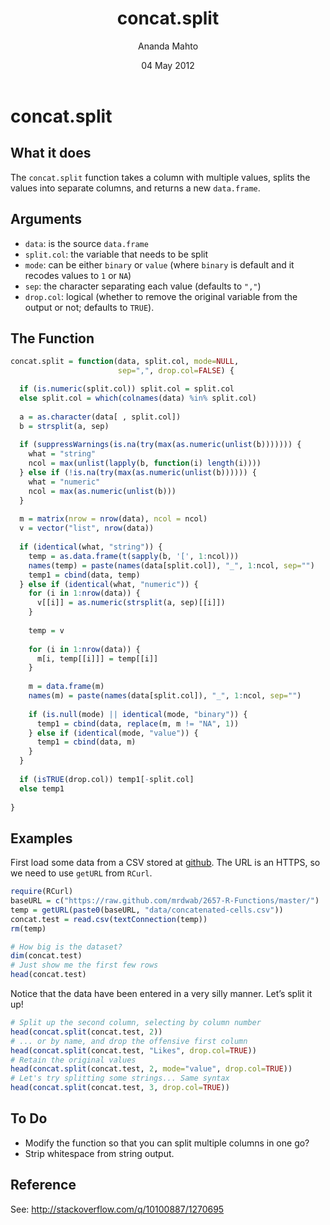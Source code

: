 % concat.split
% Ananda Mahto
% 04 May 2012

concat.split
============

What it does
------------

The `concat.split` function takes a column with multiple values, splits the values into separate columns, and returns a new `data.frame`.

Arguments
---------

* `data`: is the source `data.frame`
* `split.col`: the variable that needs to be split
* `mode`: can be either `binary` or `value` (where `binary` is default and it recodes values to `1` or `NA`)
* `sep`: the character separating each value (defaults to `","`) 
* `drop.col`: logical (whether to remove the original variable from the output or not; defaults to `TRUE`).

The Function
------------

```r
concat.split = function(data, split.col, mode=NULL, 
                        sep=",", drop.col=FALSE) {

  if (is.numeric(split.col)) split.col = split.col
  else split.col = which(colnames(data) %in% split.col)
  
  a = as.character(data[ , split.col])
  b = strsplit(a, sep)
  
  if (suppressWarnings(is.na(try(max(as.numeric(unlist(b))))))) {
    what = "string"
    ncol = max(unlist(lapply(b, function(i) length(i))))
  } else if (!is.na(try(max(as.numeric(unlist(b)))))) {
    what = "numeric"
    ncol = max(as.numeric(unlist(b)))
  }
  
  m = matrix(nrow = nrow(data), ncol = ncol)
  v = vector("list", nrow(data))
  
  if (identical(what, "string")) {
    temp = as.data.frame(t(sapply(b, '[', 1:ncol)))
    names(temp) = paste(names(data[split.col]), "_", 1:ncol, sep="")
    temp1 = cbind(data, temp)
  } else if (identical(what, "numeric")) {
    for (i in 1:nrow(data)) {
      v[[i]] = as.numeric(strsplit(a, sep)[[i]])
    }
    
    temp = v
    
    for (i in 1:nrow(data)) {
      m[i, temp[[i]]] = temp[[i]]
    }
    
    m = data.frame(m)
    names(m) = paste(names(data[split.col]), "_", 1:ncol, sep="")
    
    if (is.null(mode) || identical(mode, "binary")) {
      temp1 = cbind(data, replace(m, m != "NA", 1))
    } else if (identical(mode, "value")) {
      temp1 = cbind(data, m)
    }
  } 
  
  if (isTRUE(drop.col)) temp1[-split.col]
  else temp1
  
}

```

Examples
--------

First load some data from a CSV stored at [github](http://github.com). The URL is an HTTPS, so we need to use `getURL` from `RCurl`.

```r
require(RCurl)
baseURL = c("https://raw.github.com/mrdwab/2657-R-Functions/master/")
temp = getURL(paste0(baseURL, "data/concatenated-cells.csv"))
concat.test = read.csv(textConnection(temp))
rm(temp)

# How big is the dataset?
dim(concat.test)
# Just show me the first few rows
head(concat.test)
```

Notice that the data have been entered in a very silly manner. Let's split it up!

```r
# Split up the second column, selecting by column number
head(concat.split(concat.test, 2))
# ... or by name, and drop the offensive first column
head(concat.split(concat.test, "Likes", drop.col=TRUE))
# Retain the original values
head(concat.split(concat.test, 2, mode="value", drop.col=TRUE))
# Let's try splitting some strings... Same syntax
head(concat.split(concat.test, 3, drop.col=TRUE))
```

To Do
-----

* Modify the function so that you can split multiple columns in one go?
* Strip whitespace from string output.

Reference
---------

See: [http://stackoverflow.com/q/10100887/1270695](http://stackoverflow.com/q/10100887/1270695)
